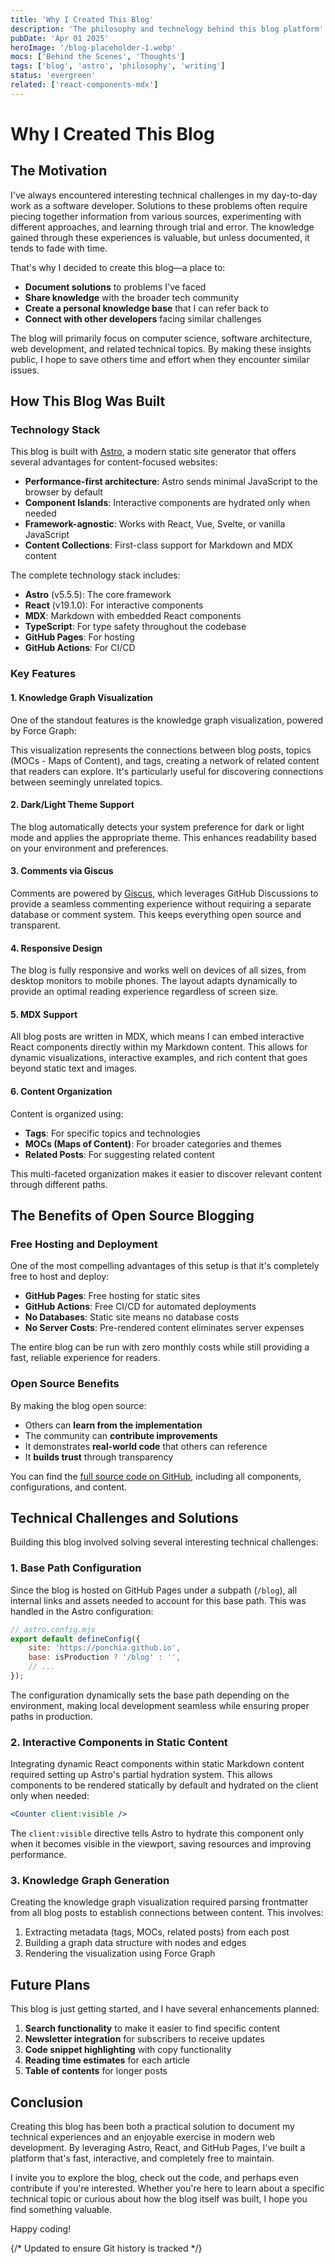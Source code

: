 ```yaml
---
title: 'Why I Created This Blog'
description: 'The philosophy and technology behind this blog platform'
pubDate: 'Apr 01 2025'
heroImage: '/blog-placeholder-1.webp'
mocs: ['Behind the Scenes', 'Thoughts']
tags: ['blog', 'astro', 'philosophy', 'writing']
status: 'evergreen'
related: ['react-components-mdx']
---
```



# Why I Created This Blog

## The Motivation

I've always encountered interesting technical challenges in my day-to-day work as a software developer. Solutions to these problems often require piecing together information from various sources, experimenting with different approaches, and learning through trial and error. The knowledge gained through these experiences is valuable, but unless documented, it tends to fade with time.

That's why I decided to create this blog—a place to:

- **Document solutions** to problems I've faced
- **Share knowledge** with the broader tech community
- **Create a personal knowledge base** that I can refer back to
- **Connect with other developers** facing similar challenges

The blog will primarily focus on computer science, software architecture, web development, and related technical topics. By making these insights public, I hope to save others time and effort when they encounter similar issues.

## How This Blog Was Built

### Technology Stack

This blog is built with [Astro](https://astro.build/), a modern static site generator that offers several advantages for content-focused websites:

- **Performance-first architecture**: Astro sends minimal JavaScript to the browser by default
- **Component Islands**: Interactive components are hydrated only when needed
- **Framework-agnostic**: Works with React, Vue, Svelte, or vanilla JavaScript
- **Content Collections**: First-class support for Markdown and MDX content

The complete technology stack includes:

- **Astro** (v5.5.5): The core framework
- **React** (v19.1.0): For interactive components
- **MDX**: Markdown with embedded React components
- **TypeScript**: For type safety throughout the codebase
- **GitHub Pages**: For hosting
- **GitHub Actions**: For CI/CD

### Key Features

#### 1. Knowledge Graph Visualization

One of the standout features is the knowledge graph visualization, powered by Force Graph:

<div style={{ height: '400px', marginBottom: '2rem', border: '1px solid var(--border-color)', borderRadius: '0.5rem', overflow: 'hidden', position: 'relative' }}>
  <GraphView 
    client:only="react"
    graphData={{
      nodes: [
        { id: 'why-i-created-this-blog', label: 'Why I Created This Blog', type: 'post', status: 'evergreen' },
        { id: 'react-components-mdx', label: 'React Components in MDX', type: 'post', status: 'evergreen' },
        { id: 'moc-Getting Started', label: 'Getting Started', type: 'moc' },
        { id: 'moc-Behind the Scenes', label: 'Behind the Scenes', type: 'moc' },
        { id: 'tag-astro', label: 'astro', type: 'tag' },
        { id: 'tag-blogging', label: 'blogging', type: 'tag' },
        { id: 'tag-web development', label: 'web development', type: 'tag' },
        { id: 'tag-open source', label: 'open source', type: 'tag' }
      ],
      links: [
        { source: 'why-i-created-this-blog', target: 'moc-Getting Started', type: 'in-moc' },
        { source: 'why-i-created-this-blog', target: 'moc-Behind the Scenes', type: 'in-moc' },
        { source: 'why-i-created-this-blog', target: 'tag-astro', type: 'tagged' },
        { source: 'why-i-created-this-blog', target: 'tag-blogging', type: 'tagged' },
        { source: 'why-i-created-this-blog', target: 'tag-web development', type: 'tagged' },
        { source: 'why-i-created-this-blog', target: 'tag-open source', type: 'tagged' },
        { source: 'why-i-created-this-blog', target: 'react-components-mdx', type: 'related' }
      ]
    }}
  />
</div>

This visualization represents the connections between blog posts, topics (MOCs - Maps of Content), and tags, creating a network of related content that readers can explore. It's particularly useful for discovering connections between seemingly unrelated topics.

#### 2. Dark/Light Theme Support

The blog automatically detects your system preference for dark or light mode and applies the appropriate theme. This enhances readability based on your environment and preferences.

#### 3. Comments via Giscus

Comments are powered by [Giscus](https://giscus.app/), which leverages GitHub Discussions to provide a seamless commenting experience without requiring a separate database or comment system. This keeps everything open source and transparent.

#### 4. Responsive Design

The blog is fully responsive and works well on devices of all sizes, from desktop monitors to mobile phones. The layout adapts dynamically to provide an optimal reading experience regardless of screen size.

#### 5. MDX Support

All blog posts are written in MDX, which means I can embed interactive React components directly within my Markdown content. This allows for dynamic visualizations, interactive examples, and rich content that goes beyond static text and images.

#### 6. Content Organization

Content is organized using:

- **Tags**: For specific topics and technologies
- **MOCs (Maps of Content)**: For broader categories and themes
- **Related Posts**: For suggesting related content

This multi-faceted organization makes it easier to discover relevant content through different paths.

## The Benefits of Open Source Blogging

### Free Hosting and Deployment

One of the most compelling advantages of this setup is that it's completely free to host and deploy:

- **GitHub Pages**: Free hosting for static sites
- **GitHub Actions**: Free CI/CD for automated deployments
- **No Databases**: Static site means no database costs
- **No Server Costs**: Pre-rendered content eliminates server expenses

The entire blog can be run with zero monthly costs while still providing a fast, reliable experience for readers.

### Open Source Benefits

By making the blog open source:

- Others can **learn from the implementation**
- The community can **contribute improvements**
- It demonstrates **real-world code** that others can reference
- It **builds trust** through transparency

You can find the [full source code on GitHub](https://github.com/Ponchia/blog), including all components, configurations, and content.

## Technical Challenges and Solutions

Building this blog involved solving several interesting technical challenges:

### 1. Base Path Configuration

Since the blog is hosted on GitHub Pages under a subpath (`/blog`), all internal links and assets needed to account for this base path. This was handled in the Astro configuration:

```javascript
// astro.config.mjs
export default defineConfig({
    site: 'https://ponchia.github.io',
    base: isProduction ? '/blog' : '',
    // ...
});
```

The configuration dynamically sets the base path depending on the environment, making local development seamless while ensuring proper paths in production.

### 2. Interactive Components in Static Content

Integrating dynamic React components within static Markdown content required setting up Astro's partial hydration system. This allows components to be rendered statically by default and hydrated on the client only when needed:

```jsx
<Counter client:visible />
```

The `client:visible` directive tells Astro to hydrate this component only when it becomes visible in the viewport, saving resources and improving performance.

### 3. Knowledge Graph Generation

Creating the knowledge graph visualization required parsing frontmatter from all blog posts to establish connections between content. This involves:

1. Extracting metadata (tags, MOCs, related posts) from each post
2. Building a graph data structure with nodes and edges
3. Rendering the visualization using Force Graph

## Future Plans

This blog is just getting started, and I have several enhancements planned:

1. **Search functionality** to make it easier to find specific content
2. **Newsletter integration** for subscribers to receive updates
3. **Code snippet highlighting** with copy functionality
4. **Reading time estimates** for each article
5. **Table of contents** for longer posts

## Conclusion

Creating this blog has been both a practical solution to document my technical experiences and an enjoyable exercise in modern web development. By leveraging Astro, React, and GitHub Pages, I've built a platform that's fast, interactive, and completely free to maintain.

I invite you to explore the blog, check out the code, and perhaps even contribute if you're interested. Whether you're here to learn about a specific technical topic or curious about how the blog itself was built, I hope you find something valuable.

Happy coding!

{/* Updated to ensure Git history is tracked */} 